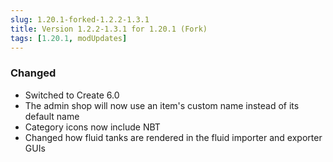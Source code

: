 ```yaml
---
slug: 1.20.1-forked-1.2.2-1.3.1
title: Version 1.2.2-1.3.1 for 1.20.1 (Fork)
tags: [1.20.1, modUpdates]
---
```



### Changed

- Switched to Create 6.0
- The admin shop will now use an item's custom name instead of its default name
- Category icons now include NBT
- Changed how fluid tanks are rendered in the fluid importer and exporter GUIs

<CurseforgeLink link="https://www.curseforge.com/minecraft/mc-mods/flapjacks-economy-forked/files/6304487" />
<ModrinthLink link="https://modrinth.com/mod/flapjacks-economy-forked/version/1.2.2-1.3.1" />
